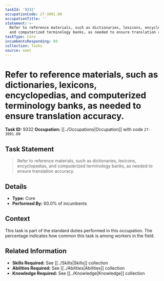```yaml
---
taskId: '9332'
occupationCode: 27-3091.00
occupationTitle: ''
statement: >-
  Refer to reference materials, such as dictionaries, lexicons, encyclopedias,
  and computerized terminology banks, as needed to ensure translation accuracy.
taskType: Core
incumbentsResponding: 60
collection: Tasks
source: onet
---
```

# Refer to reference materials, such as dictionaries, lexicons, encyclopedias, and computerized terminology banks, as needed to ensure translation accuracy.

**Task ID:** 9332
**Occupation:** [[../Occupations|Occupation]] with code `27-3091.00`

## Task Statement

> Refer to reference materials, such as dictionaries, lexicons, encyclopedias, and computerized terminology banks, as needed to ensure translation accuracy.

## Details

- **Type:** Core
- **Performed By:** 60.0% of incumbents

## Context

This task is part of the standard duties performed in this occupation. The percentage indicates how common this task is among workers in the field.

## Related Information

- **Skills Required:** See [[../Skills|Skills]] collection
- **Abilities Required:** See [[../Abilities|Abilities]] collection
- **Knowledge Required:** See [[../Knowledge|Knowledge]] collection
